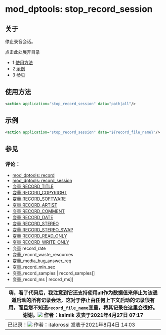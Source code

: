 # mod_dptools: stop_record_session

## 关于

停止录音会话。

点击此处展开目录

* 1 [使用方法](#-freeswitch--mod_dptools-stop_record_session-)
* 2 [示例](#-freeswitch--mod_dptools-stop_record_session-)
* 3 [参见](#-freeswitch--mod_dptools-stop_record_session-)

## 使用方法

```xml
<action application="stop_record_session" data="path|all"/>
```

## 示例

```xml
<action application="stop_record_session" data="${record_file_name}"/>
```

## 参见

### 评论：

* [mod\_dptools: record](./6587041.mdx#0-about)
* [mod\_dptools: record\_session](./6587110.mdx#about)
* [变量 RECORD\_TITLE](../../../Channel-Variables-Catalog/RECORD_TITLE_16352865.mdx#record_title)
* [变量 RECORD\_COPYRIGHT](../../../Channel-Variables-Catalog/RECORD_COPYRIGHT_16352868.mdx#record_copyright)
* [变量 RECORD\_SOFTWARE](../../../Channel-Variables-Catalog/RECORD_SOFTWARE_16352871.mdx#record_software)
* [变量 RECORD\_ARTIST](../../../Channel-Variables-Catalog/RECORD_ARTIST_16352874.mdx#record_artist)
* [变量 RECORD\_COMMENT](../../../Channel-Variables-Catalog/RECORD_COMMENT_16352877.mdx#record_comment)
* [变量 RECORD\_DATE](../../../Channel-Variables-Catalog/RECORD_DATE_16352880.mdx#record_date)
* [变量 RECORD\_STEREO](../../../Channel-Variables-Catalog/RECORD_STEREO_16352883.mdx#comments)
* [变量 RECORD\_STEREO\_SWAP](../../../Channel-Variables-Catalog/RECORD_STEREO_SWAP_16353895.mdx#record_stereo_swap)
* [变量 RECORD\_READ\_ONLY](../../../Channel-Variables-Catalog/RECORD_READ_ONLY_16353891.mdx#--)
* [变量 RECORD\_WRITE\_ONLY](../../../Channel-Variables-Catalog/RECORD_WRITE_ONLY_16354620.mdx#see-also)
* 变量 record\_rate
* 变量\_record\_waste\_resources
* 变量\_media\_bug\_answer\_req
* 变量\_record\_min\_sec
* 变量\_record\_samples | record\_samples\]\]
* 变量\_record\_ms | record\_ms\]\]

| 嗨，看了代码后，我注意到它还支持使用**all**作为数据值来停止为该通道启动的所有记录会话，这对于停止由任何上下文启动的记录很有用，而且您不知道`record_file_name`变量，将其记录在这里会很好。谢谢。![](/images/icons/contenttypes/comment_16.png) 作者：kalmik 发表于2021年4月27日 07:17 |
| ---------------------------------------------------------------------------------------------------------------------------------------------------------------------------------------------------------------------------------------------------------------------------------------------------------------------- |
| 已记录！![](/images/icons/contenttypes/comment_16.png) 作者：italorossi 发表于2021年8月4日 14:03                                                                                                                                                                                                                                                      |
